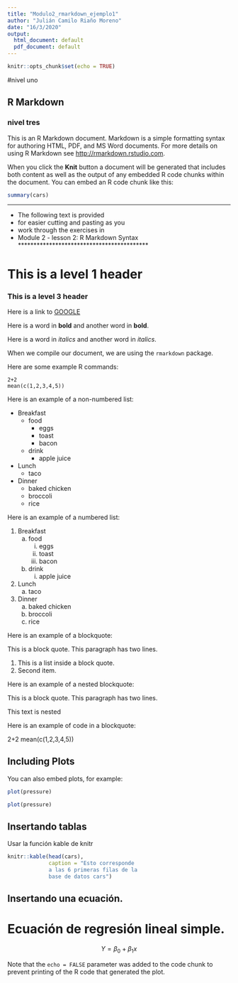 ```yaml
---
title: "Modulo2_rmarkdown_ejemplo1"
author: "Julián Camilo Riaño Moreno"
date: "16/3/2020"
output:
  html_document: default
  pdf_document: default
---
```


```r
knitr::opts_chunk$set(echo = TRUE)
```
#nivel uno

## R Markdown

### nivel tres
This is an R Markdown document. Markdown is a simple formatting syntax for authoring HTML, PDF, and MS Word documents. For more details on using R Markdown see <http://rmarkdown.rstudio.com>.

When you click the **Knit** button a document will be generated that includes both content as well as the output of any embedded R code chunks within the document. You can embed an R code chunk like this:

```r
summary(cars)
```

******************************************
* The following text is provided
* for easier cutting and pasting as you
* work through the exercises in
* Module 2 - lesson 2: R Markdown Syntax
******************************************

# This is a level 1 header

### This is a level 3 header

Here is a link to [GOOGLE](https://www.google.com/)

Here is a word in **bold** and another word in __bold__.

Here is a word in *italics* and another word in _italics_.

When we compile our document, we are using the `rmarkdown` package.

Here are some example R commands:

```
2+2
mean(c(1,2,3,4,5))
```


Here is an example of a non-numbered list:

* Breakfast
    - food
        + eggs
        + toast
        + bacon
    - drink
        + apple juice
* Lunch
    - taco
* Dinner
    - baked chicken
    - broccoli
    - rice


Here is an example of a numbered list:

1. Breakfast
    a. food
        i. eggs
        ii. toast
        iii. bacon
    b. drink
        i. apple juice
2. Lunch
    a. taco
3. Dinner
    a. baked chicken
    b. broccoli
    c. rice


Here is an example of a blockquote:

This is a block quote. This
paragraph has two lines.


1. This is a list inside a block quote.
2. Second item.


Here is an example of a nested blockquote:

This is a block quote. This
paragraph has two lines.

This text is nested


Here is an example of code in a blockquote:

2+2
mean(c(1,2,3,4,5))


## Including Plots

You can also embed plots, for example:

```r
plot(pressure)
```

```r
plot(pressure)
```

## Insertando tablas
Usar la función kable de knitr
```r
knitr::kable(head(cars),
             caption = "Esto corresponde
             a las 6 primeras filas de la
             base de datos cars")

```
## Insertando una ecuación. 
# Ecuación de regresión lineal simple. 

$$ Y = \beta_0 + \beta_1x $$



Note that the `echo = FALSE` parameter was added to the code chunk to prevent printing of the R code that generated the plot.
